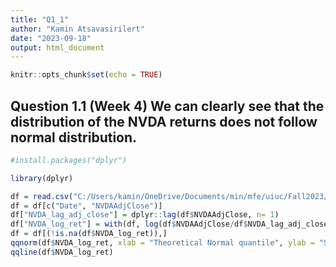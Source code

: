 ```yaml
---
title: "Q1_1"
author: "Kamin Atsavasirilert"
date: "2023-09-18"
output: html_document
---
```


```r
knitr::opts_chunk$set(echo = TRUE)
```

## Question 1.1 (Week 4) We can clearly see that the distribution of the NVDA returns does not follow normal distribution.

```r
#install.packages("dplyr")

library(dplyr)

df = read.csv("C:/Users/kamin/OneDrive/Documents/min/mfe/uiuc/Fall2023/Stats_for_Fin/Week4/TSLANVDA.csv")
df = df[c("Date", "NVDAAdjClose")]
df["NVDA_lag_adj_close"] = dplyr::lag(df$NVDAAdjClose, n= 1)
df["NVDA_log_ret"] = with(df, log(df$NVDAAdjClose/df$NVDA_lag_adj_close))
df = df[(!is.na(df$NVDA_log_ret)),]
qqnorm(df$NVDA_log_ret, xlab = "Theoretical Normal quantile", ylab = "Sample quantile")
qqline(df$NVDA_log_ret)
```

